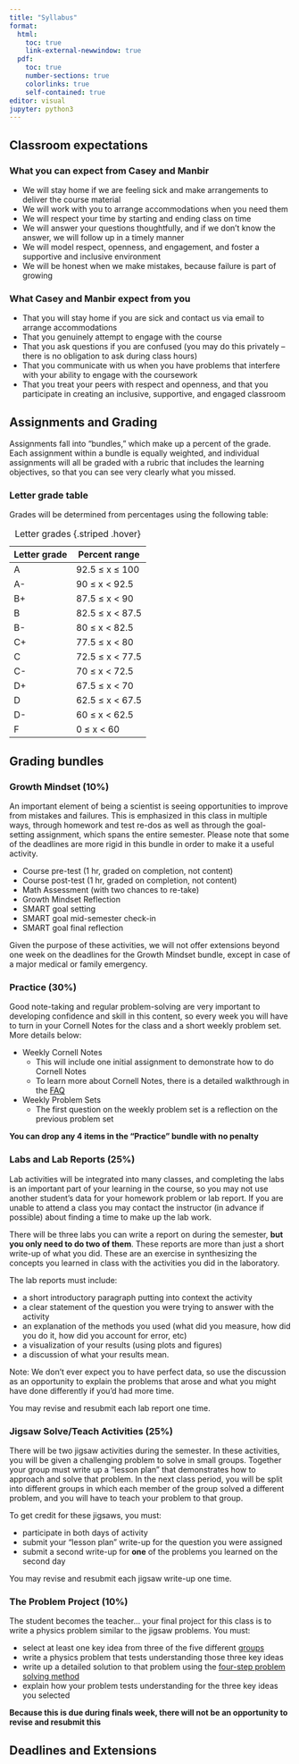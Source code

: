 ```yaml
---
title: "Syllabus"
format: 
  html:
    toc: true
    link-external-newwindow: true
  pdf:
    toc: true
    number-sections: true
    colorlinks: true
    self-contained: true
editor: visual
jupyter: python3
---
```


## Classroom expectations {#classexpectations}

::: panel-tabset
### What you can expect from Casey and Manbir

-   We will stay home if we are feeling sick and make arrangements to deliver the course material
-   We will work with you to arrange accommodations when you need them
-   We will respect your time by starting and ending class on time
-   We will answer your questions thoughtfully, and if we don't know the answer, we will follow up in a timely manner
-   We will model respect, openness, and engagement, and foster a supportive and inclusive environment
-   We will be honest when we make mistakes, because failure is part of growing

### What Casey and Manbir expect from you

-   That you will stay home if you are sick and contact us via email to arrange accommodations
-   That you genuinely attempt to engage with the course
-   That you ask questions if you are confused (you may do this privately -- there is no obligation to ask during class hours)
-   That you communicate with us when you have problems that interfere with your ability to engage with the coursework
-   That you treat your peers with respect and openness, and that you participate in creating an inclusive, supportive, and engaged classroom

:::

## Assignments and Grading {#assignments}

Assignments fall into "bundles," which make up a percent of the grade. Each assignment within a bundle is equally weighted, and individual assignments will all be graded with a rubric that includes the learning objectives, so that you can see very clearly what you missed.

### Letter grade table {#lettergrades}
Grades will be determined from percentages using the following table:

| Letter grade | Percent range    |
|--------------|------------------|
| A            | 92.5 ≤ x ≤ 100   |
| A-           | 90 ≤ x \< 92.5   |
| B+           | 87.5 ≤ x \< 90   |
| B            | 82.5 ≤ x \< 87.5 |
| B-           | 80 ≤ x \< 82.5   |
| C+           | 77.5 ≤ x \< 80   |
| C            | 72.5 ≤ x \< 77.5 |
| C-           | 70 ≤ x \< 72.5   |
| D+           | 67.5 ≤ x \< 70   |
| D            | 62.5 ≤ x \< 67.5 |
| D-           | 60 ≤ x \< 62.5   |
| F            | 0 ≤ x \< 60      |

: Letter grades {.striped .hover}

## Grading bundles
::: panel-tabset
### Growth Mindset (10%)

An important element of being a scientist is seeing opportunities to improve from mistakes and failures. This is emphasized in this class in multiple ways, through homework and test re-dos as well as through the goal-setting assignment, which spans the entire semester. Please note that some of the deadlines are more rigid in this bundle in order to make it a useful activity.

-   Course pre-test (1 hr, graded on completion, not content)
-   Course post-test (1 hr, graded on completion, not content)
-   Math Assessment (with two chances to re-take)
-   Growth Mindset Reflection
-   SMART goal setting
-   SMART goal mid-semester check-in
-   SMART goal final reflection

Given the purpose of these activities, we will not offer extensions beyond one week on the deadlines for the Growth Mindset bundle, except in case of a major medical or family emergency.

### Practice (30%)

Good note-taking and regular problem-solving are very important to developing confidence and skill in this content, so every week you will have to turn in your Cornell Notes for the class and a short weekly problem set. More details below:

-   Weekly Cornell Notes
    -   This will include one initial assignment to demonstrate how to do Cornell Notes
    -   To learn more about Cornell Notes, there is a detailed walkthrough in the [FAQ](#cornellnotes)
-   Weekly Problem Sets
    -   The first question on the weekly problem set is a reflection on the previous problem set
    
**You can drop any 4 items in the "Practice" bundle  with no penalty**

### Labs and Lab Reports (25%)

Lab activities will be integrated into many classes, and completing the labs is an important part of your learning in the course, so you may not use another student's data for your homework problem or lab report. If you are unable to attend a class you may contact the instructor (in advance if possible) about finding a time to make up the lab work.

There will be three labs you can write a report on during the semester, **but you only need to do two of them**. These reports are more than just a short write-up of what you did. These are an exercise in synthesizing the concepts you learned in class with the activities you did in the laboratory. 

The lab reports must include:

-   a short introductory paragraph putting into context the activity
-   a clear statement of the question you were trying to answer with the activity
-   an explanation of the methods you used (what did you measure, how did you do it, how did you account for error, etc)
-   a visualization of your results (using plots and figures)
-   a discussion of what your results mean. 

Note: We don't ever expect you to have perfect data, so use the discussion as an opportunity to explain the problems that arose and what you might have done differently if you'd had more time.

You may revise and resubmit each lab report one time.

### Jigsaw Solve/Teach Activities (25%)

There will be two jigsaw activities during the semester. In these activities, you will be given a challenging problem to solve in small groups. Together your group must write up a "lesson plan" that demonstrates how to approach and solve that problem. In the next class period, you will be split into different groups in which each member of the group solved a different problem, and you will have to teach your problem to that group. 

To get credit for these jigsaws, you must:

-   participate in both days of activity
-   submit your "lesson plan" write-up for the question you were assigned
-   submit a second write-up for **one** of the problems you learned on the second day

You may revise and resubmit each jigsaw write-up one time.

### The Problem Project (10%)

The student becomes the teacher... your final project for this class is to write a physics problem similar to the jigsaw problems. You must:

-   select at least one key idea from three of the five different [groups](#keyideas)
-   write a physics problem that tests understanding those three key ideas
-   write up a detailed solution to that problem using the [four-step problem solving method](#fourstepmethod)
-   explain how your problem tests understanding for the three key ideas you selected

**Because this is due during finals week, there will not be an opportunity to revise and resubmit this**

:::

## Deadlines and Extensions {#deadlines}
